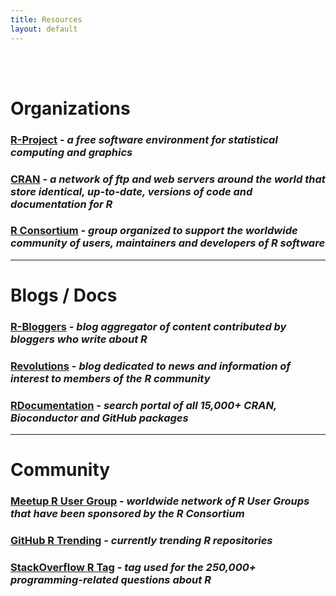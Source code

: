 ```yaml
---
title: Resources
layout: default
---
```


<style type="text/css">
.main-container {
  max-width: 1200px;
  margin-left: auto;
  margin-right: auto;
}

@media (max-width:1200px) and (min-width:760px) {
  #navbar > ul > li > a {
     font-size: 0;
     display:inline-block;
  }
  .fa { font-size: initial; }
}
</style>

<br/>
<br/>


# **Organizations**

### [R-Project](https://www.r-project.org/) - *a free software environment for statistical computing and graphics*
### [CRAN](https://cran.r-project.org/) - *a network of ftp and web servers around the world that store identical, up-to-date, versions of code and documentation for R*
### [R Consortium](https://www.r-consortium.org/) - *group organized to support the worldwide community of users, maintainers and developers of R software*

---

# **Blogs / Docs**

### [R-Bloggers](https://www.r-bloggers.com/) - *blog aggregator of content contributed by bloggers who write about R*
### [Revolutions](http://blog.revolutionanalytics.com/) - *blog dedicated to news and information of interest to members of the R community*
### [RDocumentation](https://www.rdocumentation.org/) - *search portal of all 15,000+ CRAN, Bioconductor and GitHub packages*

---

# **Community**

### [Meetup R User Group](https://www.meetup.com/pro/r-user-groups) - *worldwide network of R User Groups that have been sponsored by the R Consortium*
### [GitHub R Trending](https://github.com/trending/r) - *currently trending R repositories*
### [StackOverflow R Tag](https://stackoverflow.com/questions/tagged/r) - *tag used for the 250,000+ programming-related questions about R*

